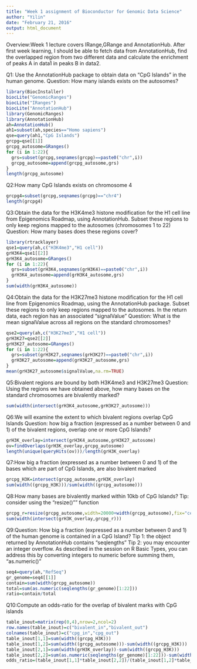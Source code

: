 ```yaml
---
title: "Week 1 assignment of Bioconductor for Genomic Data Science"
author: "Yilin"
date: "February 21, 2016"
output: html_document
---
```

Overview:Week 1 lecture covers IRange,GRange and AnnotationHub. After first week learning, I should be able to fetch data from AnnotationHub, find the overlapped region from two different data and calculate the enrichment of peaks A in data1 in peaks B in data2. 

Q1: Use the AnnotationHub package to obtain data on "CpG Islands" in the human genome.
    Question: How many islands exists on the autosomes?
```r
library(BiocInstaller)
biocLite("GenomicRanges")
biocLite("IRanges")
biocLite("AnnotationHub")
library(GenomicRanges)
library(AnnotationHub)
ah=AnnotationHub()
ah1=subset(ah,species=="Homo sapiens")
qse=query(ah1,"CpG Islands")
grcpg=qse[[1]]
grcpg_autosome=GRanges()
for (i in 1:22){
  grs=subset(grcpg,seqnames(grcpg)==paste0("chr",i))
  grcpg_autosome=append(grcpg_autosome,grs)
}
length(grcpg_autosome)
```

Q2:How many CpG Islands exists on chromosome 4
```r
grcpg4=subset(grcpg,seqnames(grcpg)=="chr4")
length(grcpg4)
```

Q3:Obtain the data for the H3K4me3 histone modification for the H1 cell line from Epigenomics Roadmap, using AnnotationHub. Subset these regions to only keep regions mapped to the autosomes (chromosomes 1 to 22)
Question: How many bases does these regions cover?
```r
library(rtracklayer)
qse1=query(ah,c("H3K4me3","H1 cell"))
grH3K4=qse1[[2]]
grH3K4_autosome=GRanges()
for (i in 1:22){
  grs=subset(grH3K4,seqnames(grH3K4)==paste0("chr",i))
  grH3K4_autosome=append(grH3K4_autosome,grs)
}
sum(width(grH3K4_autosome))
```

Q4:Obtain the data for the H3K27me3 histone modification for the H1 cell line from Epigenomics Roadmap, using the AnnotationHub package. Subset these regions to only keep regions mapped to the autosomes. In the return data, each region has an associated "signalValue"
Question: What is the mean signalValue across all regions on the standard chromosomes?
```r
qse2=query(ah,c("H3K27me3","H1 cell"))
grH3K27=qse2[[2]]
grH3K27_autosome=GRanges()
for (i in 1:22){
  grs=subset(grH3K27,seqnames(grH3K27)==paste0("chr",i))
  grH3K27_autosome=append(grH3K27_autosome,grs)
}
mean(grH3K27_autosome$signalValue,na.rm=TRUE)
```

Q5:Bivalent regions are bound by both H3K4me3 and H3K27me3
Question: Using the regions we have obtained above, how many bases on the standard chromosomes are bivalently marked?
```r
sum(width(intersect(grH3K4_autosome,grH3K27_autosome)))
```

Q6:We will examine the extent to which bivalent regions overlap CpG Islands
Question: how big a fraction (expressed as a number between 0 and 1) of the bivalent regions, overlap one or more CpG Islands?
```r
grH3K_overlay=intersect(grH3K4_autosome,grH3K27_autosome)
ov=findOverlaps(grH3K_overlay,grcpg_autosome)
length(unique(queryHits(ov)))/length(grH3K_overlay)
```

Q7:How big a fraction (expressed as a number between 0 and 1) of the bases which are part of CpG Islands, are also bivalent marked
```r
grcpg_H3K=intersect(grcpg_autosome,grH3K_overlay)
sum(width((grcpg_H3K)))/sum(width((grcpg_autosome)))
```

Q8:How many bases are bivalently marked within 10kb of CpG Islands?
Tip: consider using the "resize()"" function
```r
grcpg_r=resize(grcpg_autosome,width=20000+width(grcpg_autosome),fix="center")
sum(width(intersect(grH3K_overlay,grcpg_r)))
```

Q9:Question: How big a fraction (expressed as a number between 0 and 1) of the human genome is contained in a CpG Island?
Tip 1: the object returned by AnnotationHub contains "seqlengths"
Tip 2: you may encounter an integer overflow. As described in the session on R Basic Types, you can address this by converting integers to numeric before summing them, "as.numeric()"
```r
seq4=query(ah,"RefSeq")
gr_genome=seq4[[1]]
contain=sum(width(grcpg_autosome))
total=sum(as.numeric(seqlengths(gr_genome)[1:22]))
ratio=contain/total
```

Q10:Compute an odds-ratio for the overlap of bivalent marks with CpG islands
```r
table_inout=matrix(rep(0,4),nrow=2,ncol=2)
row.names(table_inout)=c("bivalent_in","bivalent_out")
colnames(table_inout)=c("cpg_in","cpg_out")
table_inout[1,1]=sum(width((grcpg_H3K)))
table_inout[1,2]=sum(width((grcpg_autosome)))-sum(width((grcpg_H3K)))
table_inout[2,1]=sum(width(grH3K_overlay))-sum(width((grcpg_H3K)))
table_inout[2,2]=sum(as.numeric(seqlengths(gr_genome)[1:22]))-sum(width((grcpg_autosome)))-sum(width(grH3K_overlay))+sum(width((grcpg_H3K)))
odds_ratio=(table_inout[1,1]*table_inout[2,2])/(table_inout[1,2]*table_inout[2,1])
```

